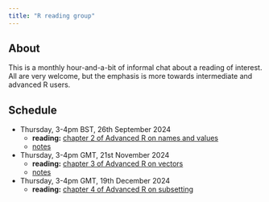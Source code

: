 ---
title: "R reading group"
---

## About 

This is a monthly hour-and-a-bit of informal chat about a reading of interest. All are very welcome, but the emphasis is more towards intermediate and advanced R users.

## Schedule

+ Thursday, 3-4pm BST, 26th September 2024
    + **reading:** [chapter 2 of Advanced R on names and values](https://adv-r.hadley.nz/names-values.html)
    + [notes](rrg/rrg_2024-09-26.qmd)
+ Thursday, 3-4pm GMT, 21st November 2024
    + **reading:** [chapter 3 of Advanced R on vectors](https://adv-r.hadley.nz/vectors-chap.html)
    + [notes](rrg/rrg_2024-11-24.qmd)
+ Thursday, 3-4pm GMT, 19th December 2024
    + **reading:** [chapter 4 of Advanced R on subsetting](https://adv-r.hadley.nz/subsetting.html)

